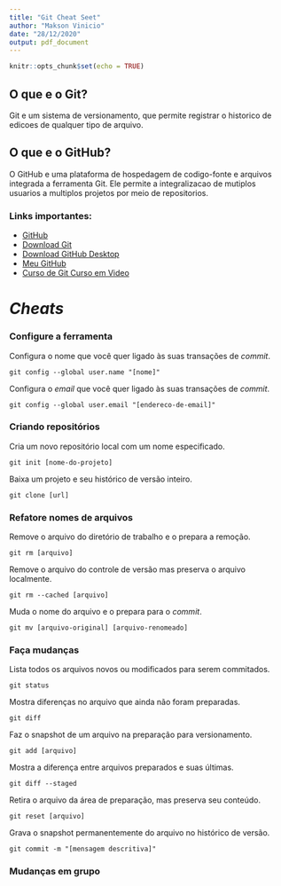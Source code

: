```yaml
---
title: "Git Cheat Seet"
author: "Makson Vinicio"
date: "28/12/2020"
output: pdf_document
---
```


```r
knitr::opts_chunk$set(echo = TRUE)
```

## O que e o Git?

Git e um sistema de versionamento, que permite registrar o historico de edicoes de qualquer tipo de arquivo.

## O que e o GitHub?

O GitHub e uma plataforma de hospedagem de codigo-fonte e arquivos integrada a ferramenta Git. Ele permite a integralizacao de mutiplos usuarios a multiplos projetos por meio de repositorios.

### Links importantes:
- [GitHub](https://github.com/)
- [Download Git](https://git-scm.com/downloads)
- [Download GitHub Desktop](https://git-scm.com/downloads)
- [Meu GitHub](https://github.com/MaksonViini)
- [Curso de Git Curso em Video](https://www.youtube.com/playlist?list=PLHz_AreHm4dm7ZULPAmadvNhH6vk9oNZA)

# *Cheats*

### Configure a ferramenta

Configura o nome que você quer ligado às suas transações de *commit*.
```
git config --global user.name "[nome]"
```

Configura o *email* que você quer ligado às suas transações de *commit*.
```
git config --global user.email "[endereco-de-email]"
```

### Criando repositórios

Cria um novo repositório local com um nome especificado.
```
git init [nome-do-projeto]
```

Baixa um projeto e seu histórico de versão inteiro.
```
git clone [url]
```

### Refatore nomes de arquivos

Remove o arquivo do diretório de trabalho e o prepara a remoção.
```
git rm [arquivo]
```

Remove o arquivo do controle de versão mas preserva o arquivo localmente.
```
git rm --cached [arquivo]
```

Muda o nome do arquivo e o prepara para o *commit*.
```
git mv [arquivo-original] [arquivo-renomeado]
```

### Faça mudanças

Lista todos os arquivos novos ou modificados para serem commitados.
```
git status
```

Mostra diferenças no arquivo que ainda não foram preparadas.
```
git diff
```

Faz o snapshot de um arquivo na preparação para versionamento.
```
git add [arquivo]
```

Mostra a diferença entre arquivos preparados e suas últimas.
```
git diff --staged
```

Retira o arquivo da área de preparação, mas preserva seu conteúdo.
```
git reset [arquivo]
```

Grava o snapshot permanentemente do arquivo no histórico de versão.
```
git commit -m "[mensagem descritiva]"
```

### Mudanças em grupo

